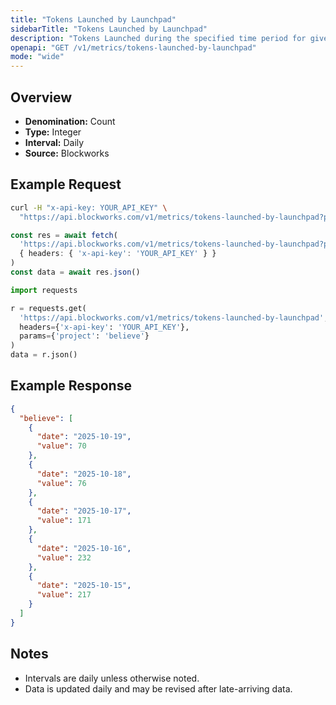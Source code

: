 ```yaml
---
title: "Tokens Launched by Launchpad"
sidebarTitle: "Tokens Launched by Launchpad"
description: "Tokens Launched during the specified time period for given launchpad."
openapi: "GET /v1/metrics/tokens-launched-by-launchpad"
mode: "wide"
---
```


## Overview

- **Denomination:** Count
- **Type:** Integer
- **Interval:** Daily
- **Source:** Blockworks

## Example Request

<CodeGroup>

```bash cURL
curl -H "x-api-key: YOUR_API_KEY" \
  "https://api.blockworks.com/v1/metrics/tokens-launched-by-launchpad?project=believe"
```

```typescript TypeScript
const res = await fetch(
  'https://api.blockworks.com/v1/metrics/tokens-launched-by-launchpad?project=believe',
  { headers: { 'x-api-key': 'YOUR_API_KEY' } }
)
const data = await res.json()
```

```python Python
import requests

r = requests.get(
  'https://api.blockworks.com/v1/metrics/tokens-launched-by-launchpad',
  headers={'x-api-key': 'YOUR_API_KEY'},
  params={'project': 'believe'}
)
data = r.json()
```

</CodeGroup>

## Example Response

```json
{
  "believe": [
    {
      "date": "2025-10-19",
      "value": 70
    },
    {
      "date": "2025-10-18",
      "value": 76
    },
    {
      "date": "2025-10-17",
      "value": 171
    },
    {
      "date": "2025-10-16",
      "value": 232
    },
    {
      "date": "2025-10-15",
      "value": 217
    }
  ]
}
```

## Notes
- Intervals are daily unless otherwise noted.
- Data is updated daily and may be revised after late-arriving data.